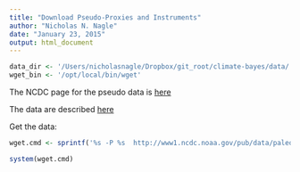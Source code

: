 ```yaml
---
title: "Download Pseudo-Proxies and Instruments"
author: "Nicholas N. Nagle"
date: "January 23, 2015"
output: html_document
---
```


```r
data_dir <- '/Users/nicholasnagle/Dropbox/git_root/climate-bayes/data/'
wget_bin <- '/opt/local/bin/wget'
```
The NCDC page for the pseudo data is [here](https://www.ncdc.noaa.gov/cdo/f?p=519:1:::::P1_study_id:13341)

The data are described [here](http://www1.ncdc.noaa.gov/pub/data/paleo/pr-challenge/Mann/readme-pr-challenge.txt)

Get the data:
```r
wget.cmd <- sprintf('%s -P %s  http://www1.ncdc.noaa.gov/pub/data/paleo/pr-challenge/pr-challenge.tar', wget_bin, data_dir)

system(wget.cmd)
```


